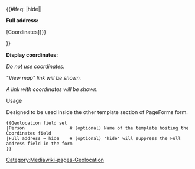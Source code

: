 <includeonly>{{#ifeq: {{{Full address|}}}|hide||
<tr>
  <td> '''Full address:''' </td>
  <td>  {{{field{{!}}Full address{{!}}input type=text{{!}}feeds to map={{{1|}}}[Coordinates]}}} </td>
</tr>
}}
<tr id="geolocation-coordinates">
  <td></td>
  <td>{{{field{{!}}Coordinates{{!}}input type=leaflet}}}</td>
</tr>
<tr style="vertical-align:top">
  <td> '''Display coordinates:''' </td>
  <td> {{{field{{!}}Geolocation link{{!}}property=Geolocation link{{!}}input type=dropdown{{!}}default=message{{!}}show on select=coordinates=>geolocation-coordinates;coordinates=>geolocation-coordinates-info;message=>geolocation-coordinates;message=>geolocation-message;suppress=>geolocation-suppress{{!}}mandatory}}}
<div id="geolocation-suppress" style="display:inline">''Do not use coordinates.''</div>
<div id="geolocation-message" style="display:inline">''"View map" link will be shown.''</div>
<div id="geolocation-coordinates-info" style="display:inline">''A link with coordinates will be shown.''</div></td>
</tr></includeonly><noinclude>[[Category:Mediawiki-pages-Geolocation]]
;Usage
Designed to be used inside the other template section of PageForms form.
<pre>
{{Geolocation field set
|Person                 # (optional) Name of the template hosting the Coordinates field
|Full address = hide    # (optional) 'hide' will suppress the Full address field in the form        
}}
</pre>
</noinclude>
